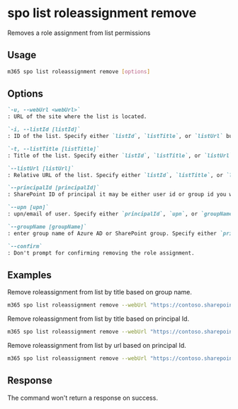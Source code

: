 
# spo list roleassignment remove

Removes a role assignment from list permissions

## Usage

```sh
m365 spo list roleassignment remove [options]
```

## Options

```md definition-list
`-u, --webUrl <webUrl>`
: URL of the site where the list is located.

`-i, --listId [listId]`
: ID of the list. Specify either `listId`, `listTitle`, or `listUrl` but not multiple.

`-t, --listTitle [listTitle]`
: Title of the list. Specify either `listId`, `listTitle`, or `listUrl` but not multiple.

`--listUrl [listUrl]`
: Relative URL of the list. Specify either `listId`, `listTitle`, or `listUrl` but not multiple.

`--principalId [principalId]`
: SharePoint ID of principal it may be either user id or group id you want to remove permissions. Specify either `principalId`, `upn`, or `groupName` but not multiple.

`--upn [upn]`
: upn/email of user. Specify either `principalId`, `upn`, or `groupName` but not multiple.

`--groupName [groupName]`
: enter group name of Azure AD or SharePoint group. Specify either `principalId`, `upn`, or `groupName` but not multiple.

`--confirm`
: Don't prompt for confirming removing the role assignment.
```

<Global />

## Examples

Remove roleassignment from list by title based on group name.

```sh
m365 spo list roleassignment remove --webUrl "https://contoso.sharepoint.com/sites/contoso-sales" --listTitle "someList" --groupName "saleGroup"
```

Remove roleassignment from list by title based on principal Id.

```sh
m365 spo list roleassignment remove --webUrl "https://contoso.sharepoint.com/sites/contoso-sales" --listTitle "Events" --principalId 2
```

Remove roleassignment from list by url based on principal Id.

```sh
m365 spo list roleassignment remove --webUrl "https://contoso.sharepoint.com/sites/contoso-sales" --listUrl '/sites/contoso-sales/lists/Events' --principalId 2
```

## Response

The command won't return a response on success.
